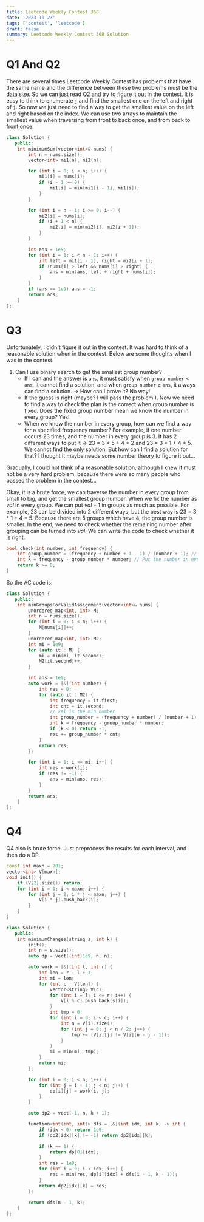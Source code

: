 ```yaml
---
title: Leetcode Weekly Contest 368
date: '2023-10-23'
tags: ['contest', 'leetcode']
draft: false
summary: Leetcode Weekly Contest 368 Solution
---
```


# Q1 And Q2
There are several times Leetcode Weekly Contest has problems that have the same name and the difference between these two problems must be the data size. So we can just read Q2 and try to figure it out in the contest.
It is easy to think to enumerate `j` and find the smallest one on the left and right of `j`. So now we just need to find a way to get the smallest value on the left and right based on the index. We can use two arrays to maintain the smallest value when traversing from front to back once, and from back to front once.

```cpp
class Solution {
   public:
    int minimumSum(vector<int>& nums) {
        int n = nums.size();
        vector<int> mi1(n), mi2(n);

        for (int i = 0; i < n; i++) {
            mi1[i] = nums[i];
            if (i - 1 >= 0) {
                mi1[i] = min(mi1[i - 1], mi1[i]);
            }
        }

        for (int i = n - 1; i >= 0; i--) {
            mi2[i] = nums[i];
            if (i + 1 < n) {
                mi2[i] = min(mi2[i], mi2[i + 1]);
            }
        }

        int ans = 1e9;
        for (int i = 1; i < n - 1; i++) {
            int left = mi1[i - 1], right = mi2[i + 1];
            if (nums[i] > left && nums[i] > right) {
                ans = min(ans, left + right + nums[i]);
            }
        }
        if (ans == 1e9) ans = -1;
        return ans;
    }
};
```

# Q3
Unfortunately, I didn't figure it out in the contest. It was hard to think of a reasonable solution when in the contest. Below are some thoughts when I was in the contest.
1. Can I use binary search to get the smallest group number?
    - If I can and the answer is `ans`, it must satisfy when `group number` $<$ `ans`, it cannot find a solution, and when `group number` $\geq$ `ans`, it always can find a solution. -> How can I prove it? No way!
    - If the guess is right (maybe? I will pass the problem!). Now we need to find a way to check the plan is the correct when group number is fixed. Does the fixed group number mean we know the number in every group? Yes! 
    - When we know the number in every group, how can we find a way for a specified frequency number? For example, if one number occurs 23 times, and the number in every group is 3. It has 2 different ways to put it -> 23 = 3 * 5 + 4 * 2 and 23 = 3 * 1 + 4 * 5. We cannot find the only solution. But how can I find a solution for that? I thought it maybe needs some number theory to figure it out...

Gradually, I could not think of a reasonable solution, although I knew it must not be a very hard problem, because there were so many people who passed the problem in the contest...

Okay, it is a brute force, we can traverse the number in every group from small to big, and get the smallest group number. When we fix the number as $val$ in every group. We can put $val + 1$ in groups as much as possible. For example, 23 can be divided into 2 different ways, but the best way is 23 = 3 * 1 + 4 * 5. Because there are 5 groups which have 4, the group number is smaller. In the end, we need to check whether the remaining number after grouping can be turned into $val$. We can write the code to check whether it is right.

```cpp
bool check(int number, int frequency) {
    int group_number = (frequency + number + 1 - 1) / (number + 1); // put number + 1 as much as possible.
    int k = frequency - group_number * number; // Put the number in every group first, and check whether is bigger than the frequency.
    return k >= 0;
}
```

So the AC code is:
```cpp
class Solution {
   public:
    int minGroupsForValidAssignment(vector<int>& nums) {
        unordered_map<int, int> M;
        int n = nums.size();
        for (int i = 0; i < n; i++) {
            M[nums[i]]++;
        }
        unordered_map<int, int> M2;
        int mi = 1e9;
        for (auto it : M) {
            mi = min(mi, it.second);
            M2[it.second]++;
        }

        int ans = 1e9;
        auto work = [&](int number) {
            int res = 0;
            for (auto it : M2) {
                int frequency = it.first;
                int cnt = it.second;
                // val is the min number
                int group_number = (frequency + number) / (number + 1);
                int k = frequency - group_number * number;
                if (k < 0) return -1;
                res += group_number * cnt;
            }
            return res;
        };

        for (int i = 1; i <= mi; i++) {
            int res = work(i);
            if (res != -1) {
                ans = min(ans, res);
            }
        }
        return ans;
    }
};
```

# Q4
Q4 also is brute force. Just preprocess the results for each interval, and then do a DP.

```cpp
const int maxn = 201;
vector<int> V[maxn];
void init() {
    if (V[2].size()) return;
    for (int i = 1; i < maxn; i++) {
        for (int j = 2; i * j < maxn; j++) {
            V[i * j].push_back(i);
        }
    }
}

class Solution {
   public:
    int minimumChanges(string s, int k) {
        init();
        int n = s.size();
        auto dp = vect((int)1e9, n, n);

        auto work = [&](int l, int r) {
            int len = r - l + 1;
            int mi = len;
            for (int c : V[len]) {
                vector<string> V(c);
                for (int i = l; i <= r; i++) {
                    V[i % c].push_back(s[i]);
                }
                int tmp = 0;
                for (int i = 0; i < c; i++) {
                    int n = V[i].size();
                    for (int j = 0; j < n / 2; j++) {
                        tmp += (V[i][j] != V[i][n - j - 1]);
                    }
                }
                mi = min(mi, tmp);
            }
            return mi;
        };

        for (int i = 0; i < n; i++) {
            for (int j = i + 1; j < n; j++) {
                dp[i][j] = work(i, j);
            }
        }

        auto dp2 = vect(-1, n, k + 1);

        function<int(int, int)> dfs = [&](int idx, int k) -> int {
            if (idx < 0) return 1e9;
            if (dp2[idx][k] != -1) return dp2[idx][k];

            if (k == 1) {
                return dp[0][idx];
            }
            int res = 1e9;
            for (int i = 0; i < idx; i++) {
                res = min(res, dp[i][idx] + dfs(i - 1, k - 1));
            }
            return dp2[idx][k] = res;
        };

        return dfs(n - 1, k);
    }
};
```

